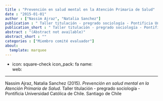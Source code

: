 ```yaml
---
title : "Prevención en salud mental en la Atención Primaria de Salud"
date : "2015-01-01"
author : ["Nassim Ajraz", "Natalia Sanchez"]
publication : " Taller titulación - pregrado sociología - Pontificia Universidad Católica de Chile. Santiago de Chile"
publication_short : " Taller titulación - pregrado sociología - Pontificia Universidad Católica de Chile. Santiago de Chile"
abstract : "(Abstract not available)"
abstract_short : ""
categories : ["Miembro comité evaluador"]
about:
  template: marquee
---
```

- icon: square-check
  icon_pack: fa
  name:  
  web: 

---


::: {.callout-note title="How to cite this work"}

Nassim Ajraz, Natalia Sanchez (2015). *Prevención en salud mental en la Atención Primaria de Salud*.  Taller titulación - pregrado sociología - Pontificia Universidad Católica de Chile. Santiago de Chile

:::

